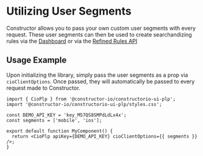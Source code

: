
<Meta title='Usage Examples/User Segments' />

# Utilizing User Segments

Constructor allows you to pass your own custom user segments with every request.
These user segments can then be used to create searchandizing rules via
the [Dashboard](https://docs.constructor.com/docs/using-the-constructor-dashboard-searchandising-configure-rules-create-boost-and-bury-rules#set-user-segment) or via
the [Refined Rules API](https://docs.constructor.com/reference/searchandising-searchandising-by-user-request-data)

## Usage Example

Upon initializing the library, simply pass the user segments as a prop via `cioClientOptions`.
Once passed, they will automatically be passed to every request made to Constructor.

```tsx
import { CioPlp } from '@constructor-io/constructorio-ui-plp';
import '@constructor-io/constructorio-ui-plp/styles.css';

const DEMO_API_KEY = 'key_M57QS8SMPdLdLx4x';
const segments = ['mobile', 'ios'];

export default function MyComponent() {
  return <CioPlp apiKey={DEMO_API_KEY} cioClientOptions={{ segments }} />;
}
```

